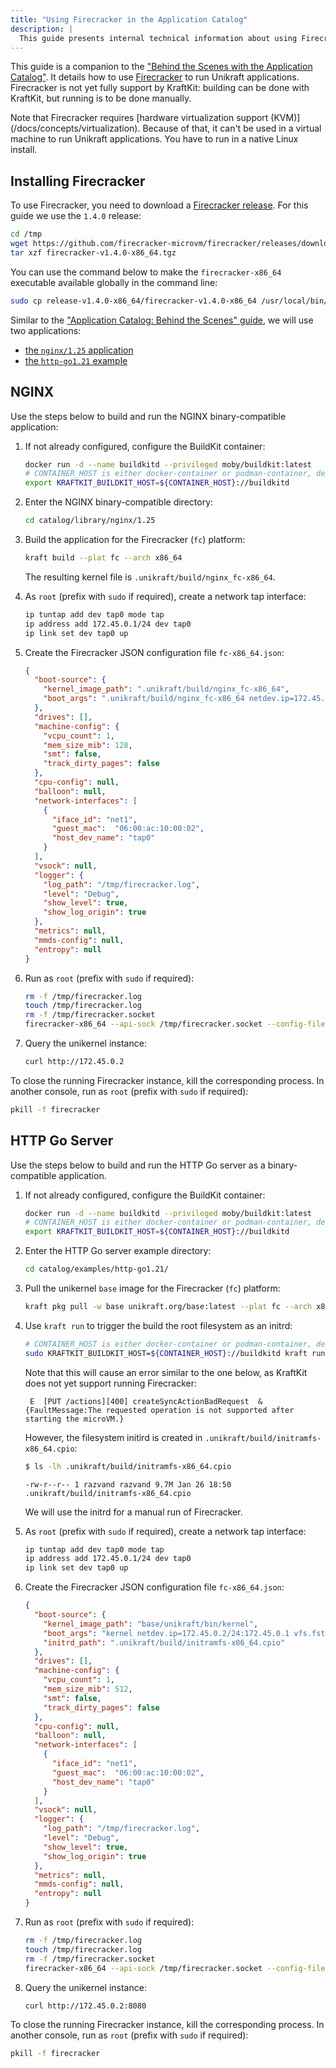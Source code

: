 ```yaml
---
title: "Using Firecracker in the Application Catalog"
description: |
  This guide presents internal technical information about using Firecracker with the application catalog.
---
```


This guide is a companion to the ["Behind the Scenes with the Application Catalog"](/guides/catalog-behind-the-scenes).
It details how to use [Firecracker](https://firecracker-microvm.github.io/) to run Unikraft applications.
Firecracker is not yet fully support by KraftKit:
building can be done with KraftKit, but running is to be done manually.

<Info>
Note that Firecracker requires [hardware virtualization support (KVM)](/docs/concepts/virtualization).
Because of that, it can't be used in a virtual machine to run Unikraft applications.
You have to run in a native Linux install.
</Info>

## Installing Firecracker

To use Firecracker, you need to download a [Firecracker release](https://github.com/firecracker-microvm/firecracker/releases).
For this guide we use the `1.4.0` release:

```bash
cd /tmp
wget https://github.com/firecracker-microvm/firecracker/releases/download/v1.4.0/firecracker-v1.4.0-x86_64.tgz
tar xzf firecracker-v1.4.0-x86_64.tgz
```

You can use the command below to make the `firecracker-x86_64` executable available globally in the command line:

```bash
sudo cp release-v1.4.0-x86_64/firecracker-v1.4.0-x86_64 /usr/local/bin/firecracker-x86_64
```

Similar to the ["Application Catalog: Behind the Scenes" guide](/guides/catalog-behind-the-scenes), we will use two applications:

- [the `nginx/1.25` application](https://github.com/unikraft/catalog/tree/main/library/nginx/1.25)
- [the `http-go1.21` example](https://github.com/unikraft/catalog/tree/main/examples/http-go1.21)

## NGINX

Use the steps below to build and run the NGINX binary-compatible application:

1. If not already configured, configure the BuildKit container:

   ```bash
   docker run -d --name buildkitd --privileged moby/buildkit:latest
   # CONTAINER_HOST is either docker-container or podman-container, depending on your container environment
   export KRAFTKIT_BUILDKIT_HOST=${CONTAINER_HOST}://buildkitd
   ```

1. Enter the NGINX binary-compatible directory:

   ```bash
   cd catalog/library/nginx/1.25
   ```

1. Build the application for the Firecracker (`fc`) platform:

   ```bash
   kraft build --plat fc --arch x86_64
   ```

   The resulting kernel file is `.unikraft/build/nginx_fc-x86_64`.

1. As `root` (prefix with `sudo` if required), create a network tap interface:

   ```bash
   ip tuntap add dev tap0 mode tap
   ip address add 172.45.0.1/24 dev tap0
   ip link set dev tap0 up
   ```

1. Create the Firecracker JSON configuration file `fc-x86_64.json`:

   ```json
   {
     "boot-source": {
       "kernel_image_path": ".unikraft/build/nginx_fc-x86_64",
       "boot_args": ".unikraft/build/nginx_fc-x86_64 netdev.ip=172.45.0.2/24:172.45.0.1 -- /usr/bin/nginx"
     },
     "drives": [],
     "machine-config": {
       "vcpu_count": 1,
       "mem_size_mib": 128,
       "smt": false,
       "track_dirty_pages": false
     },
     "cpu-config": null,
     "balloon": null,
     "network-interfaces": [
       {
         "iface_id": "net1",
         "guest_mac":  "06:00:ac:10:00:02",
         "host_dev_name": "tap0"
       }
     ],
     "vsock": null,
     "logger": {
       "log_path": "/tmp/firecracker.log",
       "level": "Debug",
       "show_level": true,
       "show_log_origin": true
     },
     "metrics": null,
     "mmds-config": null,
     "entropy": null
   }
   ```

1. Run as `root` (prefix with `sudo` if required):

   ```bash
   rm -f /tmp/firecracker.log
   touch /tmp/firecracker.log
   rm -f /tmp/firecracker.socket
   firecracker-x86_64 --api-sock /tmp/firecracker.socket --config-file fc-x86_64.json
   ```

1. Query the unikernel instance:

   ```bash
   curl http://172.45.0.2
   ```

To close the running Firecracker instance, kill the corresponding process.
In another console, run as `root` (prefix with `sudo` if required):

```bash
pkill -f firecracker
```

## HTTP Go Server

Use the steps below to build and run the HTTP Go server as a binary-compatible application.

1. If not already configured, configure the BuildKit container:

   ```bash
   docker run -d --name buildkitd --privileged moby/buildkit:latest
   # CONTAINER_HOST is either docker-container or podman-container, depending on your container environment
   export KRAFTKIT_BUILDKIT_HOST=${CONTAINER_HOST}://buildkitd
   ```

1. Enter the HTTP Go server example directory:

   ```bash
   cd catalog/examples/http-go1.21/
   ```

1. Pull the unikernel `base` image for the Firecracker (`fc`) platform:

   ```bash
   kraft pkg pull -w base unikraft.org/base:latest --plat fc --arch x86_64
   ```

1. Use `kraft run` to trigger the build the root filesystem as an initrd:

   ```bash
   # CONTAINER_HOST is either docker-container or podman-container, depending on your container environment
   sudo KRAFTKIT_BUILDKIT_HOST=${CONTAINER_HOST}://buildkitd kraft run --plat fc --arch x86_64 .
   ```

   Note that this will cause an error similar to the one below, as KraftKit does not yet support running Firecracker:

   ```text
    E  [PUT /actions][400] createSyncActionBadRequest  &{FaultMessage:The requested operation is not supported after starting the microVM.}
   ```

   However, the filesystem initird is created in `.unikraft/build/initramfs-x86_64.cpio`:

   ```bash
   $ ls -lh .unikraft/build/initramfs-x86_64.cpio
   ```
   ```
   -rw-r--r-- 1 razvand razvand 9.7M Jan 26 18:50 .unikraft/build/initramfs-x86_64.cpio
   ```

   We will use the initrd for a manual run of Firecracker.

1. As `root` (prefix with `sudo` if required), create a network tap interface:

   ```bash
   ip tuntap add dev tap0 mode tap
   ip address add 172.45.0.1/24 dev tap0
   ip link set dev tap0 up
   ```

1. Create the Firecracker JSON configuration file `fc-x86_64.json`:

   ```json
   {
     "boot-source": {
       "kernel_image_path": "base/unikraft/bin/kernel",
       "boot_args": "kernel netdev.ip=172.45.0.2/24:172.45.0.1 vfs.fstab=[ \"initrd0:/:extract:::\" ] -- /server",
       "initrd_path": ".unikraft/build/initramfs-x86_64.cpio"
     },
     "drives": [],
     "machine-config": {
       "vcpu_count": 1,
       "mem_size_mib": 512,
       "smt": false,
       "track_dirty_pages": false
     },
     "cpu-config": null,
     "balloon": null,
     "network-interfaces": [
       {
         "iface_id": "net1",
         "guest_mac":  "06:00:ac:10:00:02",
         "host_dev_name": "tap0"
       }
     ],
     "vsock": null,
     "logger": {
       "log_path": "/tmp/firecracker.log",
       "level": "Debug",
       "show_level": true,
       "show_log_origin": true
     },
     "metrics": null,
     "mmds-config": null,
     "entropy": null
   }
   ```

1. Run as `root` (prefix with `sudo` if required):

   ```bash
   rm -f /tmp/firecracker.log
   touch /tmp/firecracker.log
   rm -f /tmp/firecracker.socket
   firecracker-x86_64 --api-sock /tmp/firecracker.socket --config-file fc-x86_64.json
   ```

1. Query the unikernel instance:

   ```bash
   curl http://172.45.0.2:8080
   ```

To close the running Firecracker instance, kill the corresponding process.
In another console, run as `root` (prefix with `sudo` if required):

```bash
pkill -f firecracker
```
